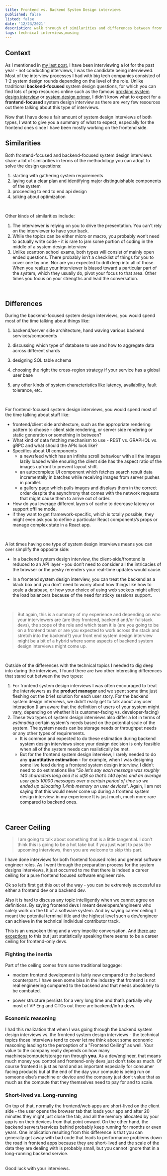 ```yaml
---
title: Frontend vs. Backend System Design interviews
published: false
listed: false
date: '12/23/2021'
description: walk through of similarities and differences between frontend vs. backend system design interviews and my thoughts on frontend career ceiling
tags: technical interviews,musing
---
```


## Context

As I mentioned in [my last post](/posts/framework-for-coding-interview), I have been interviewing a lot for the past year - not conducting interviews, I was the candidate being interviewed. Most of the interview processes I had with big tech companies consisted of 1-2 system design rounds depending on the level of the role. Unlike traditional **backend-focused** system design questions, for which you can find lots of prep resources online such as the famous [grokking system design interview](https://www.educative.io/courses/grokking-the-system-design-interview) or [system design primer](https://github.com/donnemartin/system-design-primer), I didn’t know what to expect for a **frontend-focused** system design interview as there are very few resources out there talking about this type of interviews.

Now that I have done a fair amount of system design interviews of both types, I want to give you a summary of what to expect, especially for the frontend ones since I have been mostly working on the frontend side.

## Similarities

Both frontend-focused and backend-focused system design interviews share a lot of similarities in terms of the methodology you can adopt to solve the design questions: 

1. starting with gathering system requirements
2. laying out a clear plan and identifying major distinguishable components of the system
3. proceeding to end to end api design
4. talking about optimization


<br />

Other kinds of similarities include:

1. The interviewer is relying on you to drive the presentation. You can't rely on the interviewer to have your back.
2. While the topics can be either micro or macro, you probably won’t need to actually write code - it is rare to jam some portion of coding in the middle of a system design interview
3. Unlike scantron school exams, both types will consist of mainly open ended questions. There probably isn’t a checklist of things for you to cover one by one. Nor are you expected to drill deep into all of those. When you realize your interviewer is biased toward a particular part of the system, which they usually do, pivot your focus to that area. Other times you focus on your strengths and lead the conversation.

<br />


## Differences
During the backend-focused system design interviews, you would spend most of the time talking about things like:

1. backend/server side architecture, hand waving various backend services/components

2. discussing which type of database to use and how to aggregate data across different shards

3. designing SQL table schema

4. choosing the right the cross-region strategy if your service has a global user base

5. any other kinds of system characteristics like latency, availability, fault tolerance, etc.
<br />

For frontend-focused system design interviews, you would spend most of the time talking about stuff like:

- frontend/client side architecture, such as the appropriate rendering pattern to choose - client side rendering, or server side rendering or static generation or something in between?
- What kind of data fetching mechanism to use - REST vs. GRAPHQL vs. gRPC and what should the APIs look like?
- Specifics about UI components
    - a newsfeed which has an infinite scroll behaviour with all the images lazily loaded while ensuring the client side has the aspect ratio of the images upfront to prevent layout shift.
    - an autocomplete UI component which fetches search result data incrementally in batches while receiving images from server pushes in parallel.
    - a gallery page which pulls images and displays them in the correct order despite the asynchrony that comes with the network requests that might cause them to arrive out of order.
- How do you leverage different layers of cache to decrease latency or support offline mode.
- if they want to get framework-specific, which is totally possible, they might even ask you to define a particular React components’s props or manage complex state in a React app.

<br />

A lot times having one type of system design interviews means you can over simplify the opposite side: 

- In a backend system design interview, the client-side/frontend is reduced to an API layer - you don’t need to consider all the intricacies of the browser or the pesky rerenders your real-time updates would cause.

- In a frontend system design interview, you can treat the backend as a black box and you don’t need to worry about how things like how to scale a database, or how your choice of using web sockets might affect the load balancers because of the need for sticky sessions support.
<br />

> But again, this is a summary of my experience and depending on who your interviewers are (are they frontend, backend and/or fullstack devs), the scope of the role and which team it is (are you going to be on a frontend team or are you expected to work across the stack and stretch into the backend?) your front end system design interview might be a bit of a hybrid where some aspects of backend system design interviews might come up.
<br />

Outside of the differences with the technical topics I needed to dig deep into during the interviews, I found there are two other interesting differences that stand out between the two types:

1. For frontend system design interviews I was often encouraged to treat the interviewers as the **product manager** and we spent some time just fleshing out the brief solution for each user story. For the backend system design interviews, we didn’t really get to talk about any user interaction (I am aware that the definition of users of your system might vary, depending on whether it is customer-facing vs. developer-facing)
2. These two types of system design interviews also differ a lot in terms of *estimating* certain system's needs based on the potential scale of the system. The system needs can be storage needs or throughput needs or any other types of requirements. 
    - It is common and expected to do these estimation during backend system design interviews since your design decision is only feasible when all of the system needs can realistically be met. 
    - But for the frontend system design interview, I rarely needed to do any **quantitative estimation** - for example, when I was designing some live feed during a frontend system design interview, I didn’t need to do estimations like “*So let’s say each message was roughly 140 characters long and it is utf8 so that’s 140 bytes and an average user gets 10000 messages over a certain period of time so we ended up allocating 1.4mb memory on user devices*”. Again, I am not saying that this would never come up during a frontend system design interview. in my experience It is just much, much more rare compared to backend ones.

<br />

## Career Ceiling
> I am going to talk about something that is a little tangential. I don't think this is going to be a hot take but if you just want to pass the upcoming interviews, then you are welcome to skip this part.

I have done interviews for both frontend focused roles and general software engineer roles. As I went through the preparation process for the system designs interviews, it just occurred to me that there is indeed a career ceiling for a pure frontend focused software engineer role.

Ok so let’s first get this out of the way - you can be extremely successful as either a frontend dev or a backend dev.  

Also it is hard to discuss any topic intelligently when we cannot agree on definitions. By saying frontend devs I meant developers/engineers who solely work on the UI of a software system. And by saying career ceiling I meant the potential terminal title and the highest level such a dev/engineer can achieve in the technical individual contributor track. 

This is an unspoken thing and a very impolite conversation. And [there are exceptions](https://twitter.com/swyx/status/1236023548227072000) to this but just statistically speaking there seems to be a career ceiling for frontend-only devs. 

### Fighting the inertia

Part of the ceiling comes from some traditional baggage:

- modern frontend development is fairly new compared to the backend counterpart. I have seen some bias in the industry that frontend is not real engineering compared to the backend and that needs absolutely to be combated.

- power structure persists for a very long time and that’s partially why most of VP Eng and CTOs out there are backend/infra devs.

### Economic reasoning

I had this realization that when I was going through the backend system design interviews vs. the frontend system design interviews - the technical topics those interviews tend to cover let me think about some economic reasoning leading to the perception of a "Frontend Ceiling” as well. Your value to the company really depends on how many machines/compute/storage run through **you**. As a dev/engineer, that means much money you control and frontend-only devs just don’t take as much. Of course frontend is just as hard and as important especially for consumer facing products but at the end of the day your compute is being run on someone else’s machine or device and the company just don’t value that as much as the compute that they themselves need to pay for and to scale. 

### Short-lived vs. Long-running

On top of that, normally the frontend/web apps are short-lived on the client side - the user opens the browser tab that loads your app and after 20 minutes they might just close the tab, and all the memory allocated by your app is on their devices from that point onward. On the other hand, the backend servers/services behind probably keep running for months or even years. One implication resulting from this difference is that you can generally get away with bad code that leads to performance problems down the road in frontend apps because they are short-lived and the scale of the data they are dealing with is probably small, but you cannot ignore that in a long-running backend service.


<br />
Good luck with your interviews.
